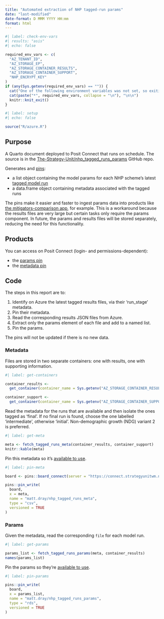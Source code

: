```yaml
---
title: "Automated extraction of NHP tagged-run params"
date: "last-modified"
date-format: D MMM YYYY HH:mm
format: html
---
```


```r
#| label: check-env-vars
#| results: "asis"
#| echo: false

required_env_vars <- c(
  "AZ_TENANT_ID",
  "AZ_STORAGE_EP",
  "AZ_STORAGE_CONTAINER_RESULTS",
  "AZ_STORAGE_CONTAINER_SUPPORT",
  "NHP_ENCRYPT_KEY"
)
if (any(Sys.getenv(required_env_vars) == "")) {
  cat("One of the following environment variables was not set, so exiting \n\n")
  cat(paste("*", required_env_vars, collapse = "\n"), "\n\n")
  knitr::knit_exit() 
}
```

```r
#| label: setup
#| echo: false

source("R/azure.R")
```

## Purpose

A Quarto document deployed to Posit Connect that runs on schedule. The source is in the [The-Strategy-Unit/nhp_tagged_runs_params](https://github.com/The-Strategy-Unit/nhp_tagged_runs_params) GitHub repo.

Generates and [pins](https://pins.rstudio.com/):

* a list object containing the model params for each NHP scheme's latest [tagged model run](https://connect.strategyunitwm.nhs.uk/nhp/tagged_runs)
* a data.frame object containing metadata associated with the tagged runs

The pins make it easier and faster to ingest params data into products like [the mitigators-comparison app](https://github.com/The-Strategy-Unit/nhp_inputs_report_app), for example.
This is a workaround because the results files are very large but certain tasks only require the params component.
In future, the params and results files will be stored separately, reducing the need for this functionality.

## Products

You can access on Posit Connect (login- and permissions-dependent):

* the [params pin](https://connect.strategyunitwm.nhs.uk/content/32c7f642-e420-448d-b888-bf655fc8fa8b/)
* the [metadata pin](https://connect.strategyunitwm.nhs.uk/content/811dbaf9-18fe-43aa-bf8e-06b0df66004e/)

## Code

The steps in this report are to:

1. Identify on Azure the latest tagged results files, via their 'run_stage' metadata.
1. Pin their metadata.
1. Read the corresponding results JSON files from Azure.
1. Extract only the params element of each file and add to a named list.
1. Pin the params.

The pins will not be updated if there is no new data.

### Metadata

Files are stored in two separate containers: one with results, one with supporting information.

```r
#| label: get-containers

container_results <-
  get_container(container_name = Sys.getenv("AZ_STORAGE_CONTAINER_RESULTS"))

container_support <-
  get_container(container_name = Sys.getenv("AZ_STORAGE_CONTAINER_SUPPORT"))
```

Read the metadata for the runs that are available and then isolate the ones tagged as 'final'. If no final run is found, choose the one labelled 'intermediate', otherwise 'initial'. Non-demographic growth (NDG) variant 2 is preferred.

```r
#| label: get-meta

meta <- fetch_tagged_runs_meta(container_results, container_support)
knitr::kable(meta)
```

Pin this metadata so it's [available to use](https://connect.strategyunitwm.nhs.uk/content/811dbaf9-18fe-43aa-bf8e-06b0df66004e/).

```r
#| label: pin-meta

board <- pins::board_connect(server = "https://connect.strategyunitwm.nhs.uk/")

pins::pin_write(
  board,
  x = meta,
  name = "matt.dray/nhp_tagged_runs_meta", 
  type = "csv",
  versioned = TRUE
)
```

### Params

Given the metadata, read the corresponding `file` for each model run.

```r
#| label: get-params

params_list <- fetch_tagged_runs_params(meta, container_results)
names(params_list)
```

Pin the params so they're [available to use](https://connect.strategyunitwm.nhs.uk/content/32c7f642-e420-448d-b888-bf655fc8fa8b/).

```r
#| label: pin-params

pins::pin_write(
  board,
  x = params_list,
  name = "matt.dray/nhp_tagged_runs_params", 
  type = "rds",
  versioned = TRUE
)
```
